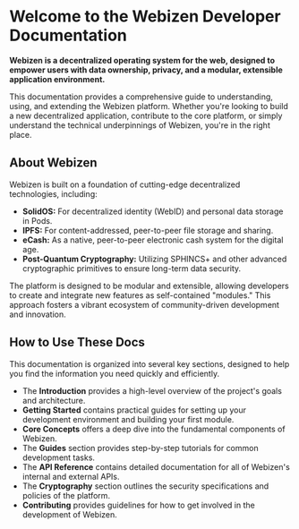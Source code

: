 # Welcome to the Webizen Developer Documentation

**Webizen is a decentralized operating system for the web, designed to empower users with data ownership, privacy, and a modular, extensible application environment.**

This documentation provides a comprehensive guide to understanding, using, and extending the Webizen platform. Whether you're looking to build a new decentralized application, contribute to the core platform, or simply understand the technical underpinnings of Webizen, you're in the right place.

<Cards>
  <Card title="Introduction" href="/introduction/overview" />
  <Card title="Getting Started" href="/getting-started/installation" />
  <Card title="Core Concepts" href="/core-concepts/architecture" />
  <Card title="API Reference" href="/api-reference/webizen-api" />
  <Card title="Cryptography" href="/cryptography/specification" />
  <Card title="Contributing" href="/contributing/guidelines" />
</Cards>

## About Webizen

Webizen is built on a foundation of cutting-edge decentralized technologies, including:

* **SolidOS:** For decentralized identity (WebID) and personal data storage in Pods.
* **IPFS:** For content-addressed, peer-to-peer file storage and sharing.
* **eCash:** As a native, peer-to-peer electronic cash system for the digital age.
* **Post-Quantum Cryptography:** Utilizing SPHINCS+ and other advanced cryptographic primitives to ensure long-term data security.

The platform is designed to be modular and extensible, allowing developers to create and integrate new features as self-contained "modules." This approach fosters a vibrant ecosystem of community-driven development and innovation.

## How to Use These Docs

This documentation is organized into several key sections, designed to help you find the information you need quickly and efficiently.

* The **Introduction** provides a high-level overview of the project's goals and architecture.
* **Getting Started** contains practical guides for setting up your development environment and building your first module.
* **Core Concepts** offers a deep dive into the fundamental components of Webizen.
* The **Guides** section provides step-by-step tutorials for common development tasks.
* The **API Reference** contains detailed documentation for all of Webizen's internal and external APIs.
* The **Cryptography** section outlines the security specifications and policies of the platform.
* **Contributing** provides guidelines for how to get involved in the development of Webizen.
